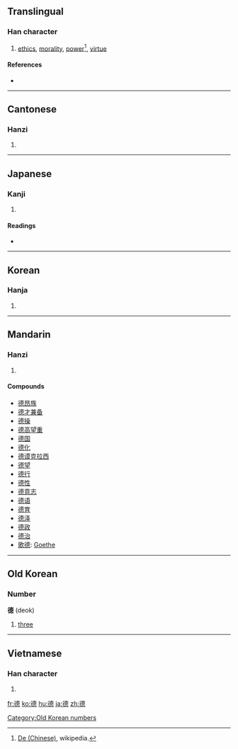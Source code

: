 {{also|徳|惪}}
==Translingual==

===Han character===
{{Han char|rn=60|rad=彳|as=12|sn=15|four=2423<sub>6</sub>|canj=竹人十田心 (HOJWP)}}

# [[ethics]], [[morality]], [[power]]<ref name="de_chinese">[http://en.wikipedia.org/wiki/De_(Chinese)#Meanings De (Chinese)], wikipedia.</ref>, [[virtue]]

====References====
* {{Han ref|kx=0371.080|dkj=10243|dj=0698.040|hdz=20841.170|uh=5FB7|ud=24503|bh=BC77|bd=48247}}

----

==Cantonese==

===Hanzi===
{{yue-hanzi|jyut=dak1|y=dak1}}

# {{defn|Cantonese|sort=彳12}}

----

==Japanese==

===Kanji===
{{ja-kanji|grade=|rs=彳12}}

# {{defn|Japanese}}

====Readings====
* {{ja-readings|on=[[とく]] (toku)|kun=[[おしえ]] (oshie)}}

----

==Korean==

===Hanja===
{{ko-hanja|hangeul=덕|eumhun=|rv=deok|mr=tŏk|y=tek}}

# {{defn|Korean|sort=彳12}}

----

==Mandarin==

===Hanzi===
{{cmn-hanzi|pin=[[dé]] ([[de2]])|wg=te<sup>2</sup>}}

# {{defn|Mandarin|sort=彳12}}

====Compounds====
* [[德昂族]]
* [[德才兼备]]
* [[德操]]
* [[德高望重]]
* [[德国]]
* [[德化]]
* [[德谟克拉西]]
* [[德望]]
* [[德行]]
* [[德性]]
* [[德意志]]
* [[德语]]
* [[德育]]
* [[德泽]]
* [[德政]]
* [[德治]]
* [[歌德]]: [[Goethe]]

----

==Old Korean==

===Number===
'''德''' (deok)

# {{Goguryeo}} [[three]]

[[Category:Old Korean numbers]]

----

==Vietnamese==

===Han character===
{{vi-hantu|[[đức]]|rs=彳12}}

# {{defn|Vietnamese|sort=彳12}}

[[fr:德]]
[[ko:德]]
[[hu:德]]
[[ja:德]]
[[zh:德]]